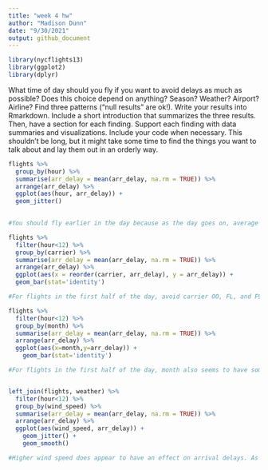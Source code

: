 ```yaml
---
title: "week 4 hw"
author: "Madison Dunn"
date: "9/30/2021"
output: github_document
---
```



```r
library(nycflights13)
library(ggplot2)
library(dplyr)
```

What time of day should you fly if you want to avoid delays as much as possible? Does this choice depend on anything? Season? Weather? Airport? Airline? Find three patterns (“null results” are ok!). Write your results into Rmarkdown. Include a short introduction that summarizes the three results. Then, have a section for each finding. Support each finding with data summaries and visualizations. Include your code when necessary. This shouldn’t be long, but it might take some time to find the things you want to talk about and lay them out in an orderly way.

```r
flights %>%
  group_by(hour) %>%
  summarise(arr_delay = mean(arr_delay, na.rm = TRUE)) %>%
  arrange(arr_delay) %>% 
  ggplot(aes(hour, arr_delay)) +
  geom_jitter()
  

#You should fly earlier in the day because as the day goes on, average arrival delays increase. 

flights %>%
  filter(hour<12) %>% 
  group_by(carrier) %>%
  summarise(arr_delay = mean(arr_delay, na.rm = TRUE)) %>%
  arrange(arr_delay) %>% 
  ggplot(aes(x = reorder(carrier, arr_delay), y = arr_delay)) +
  geom_bar(stat='identity')

#For flights in the first half of the day, avoid carrier OO, FL, and F9 as they tend to have higher delays, 

flights %>%
  filter(hour<12) %>% 
  group_by(month) %>%
  summarise(arr_delay = mean(arr_delay, na.rm = TRUE)) %>%
  arrange(arr_delay) %>% 
  ggplot(aes(x=month,y=arr_delay)) +
    geom_bar(stat='identity')

#For flights in the first half of the day, month also seems to have some kind of relationship. Flights around the holidays (November, December, January) seem to have more arrival delays than flights during the rest of the year. Therefore month of the year could affect delays - fly in the mornings not during the holiday months if possible to avoid delays. 


left_join(flights, weather) %>%
  filter(hour<12) %>% 
  group_by(wind_speed) %>%
  summarise(arr_delay = mean(arr_delay, na.rm = TRUE)) %>%
  arrange(arr_delay) %>% 
  ggplot(aes(wind_speed, arr_delay)) +
    geom_jitter() +
    geom_smooth()

#Higher wind speed does appear to have an effect on arrival delays. As wind speed increases, average arrival delays appear to increase as well. Try to fly in the mornings when there is lower wind speed to avoid delays if possible. 

```


